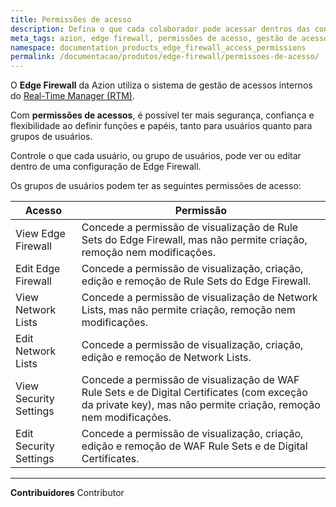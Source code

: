 ```yaml
---
title: Permissões de acesso
description: Defina o que cada colaborador pode acessar dentros das configurações de Edge Firewall das suas aplicações na Azion.
meta_tags: azion, edge firewall, permissões de acesso, gestão de acesso interno
namespace: documentation_products_edge_firewall_access_permissions
permalink: /documentacao/produtos/edge-firewall/permissoes-de-acesso/
---
```


O **Edge Firewall** da Azion utiliza o sistema de gestão de acessos internos do [Real-Time Manager (RTM)](https://manager.azion.com/). 

Com **permissões de acessos**, é possível ter mais segurança, confiança e flexibilidade ao definir funções e papéis, tanto para usuários quanto para grupos de usuários. 

Controle o que cada usuário, ou grupo de usuários, pode ver ou editar dentro de uma configuração de Edge Firewall.

Os grupos de usuários podem ter as seguintes permissões de acesso:

| Acesso                 | Permissão                                                                                                                                                       |
|------------------------|-----------------------------------------------------------------------------------------------------------------------------------------------------------------|
| View Edge Firewall     | Concede a permissão de visualização de Rule Sets do Edge Firewall, mas não permite criação, remoção nem modificações.                                           |
| Edit Edge Firewall     | Concede a permissão de visualização, criação, edição e remoção de Rule Sets do Edge Firewall.                                                                   |
| View Network Lists     | Concede a permissão de visualização de Network Lists, mas não permite criação, remoção nem modificações.                                                        |
| Edit Network Lists     | Concede a permissão de visualização, criação, edição e remoção de Network Lists.                                                                                |
| View Security Settings | Concede a permissão de visualização de WAF Rule Sets e de Digital Certificates (com exceção da private key), mas não permite criação, remoção nem modificações. |
| Edit Security Settings | Concede a permissão de visualização, criação, edição e remoção de WAF Rule Sets e de Digital Certificates.                                                      |


---


**Contribuidores** <ContributorList>Contributor</ContributorList>

